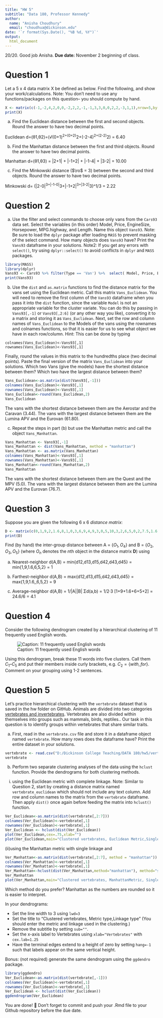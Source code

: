 ```yaml
---
title: "HW 5"
subtitle: "Data 180, Professor Kennedy"
author: 
  name: "Anisha Choudhury"
  email: "choudhua@dickinson.edu"
date: '`r format(Sys.Date(), "%B %d, %Y")`'
output: 
  html_document
---
```

20/20. Good job Anisha. 
**Due date:** November 2 beginning of class.

# Question 1
Let a 5 x 4 data matrix X be defined as below. Find the following, and show your work/calculations. Note: You don't need to use any functions/packages on this question-- you should compute by hand.

```r
X <- matrix(c(-1,-2,4,2,0,0,-2,2,2,-1,-1,3,3,0,0,2,2,-3,1,1),nrow=5,byrow = T)
print(X)
```

a) Find the Euclidean distance between the first and second objects. Round the answer to have two decimal points. 

Euclidean d=(θ1,θ2)=(√(0+1)^2+(0+2)^2+(-2-4)^2+(2-2)^2) = 6.40

b) Find the Manhattan distance between the first and third objects. Round the answer to have two decimal points.

Manhattan d=(θ1,θ3) = |2+1| + |-1+2| + |-1-4| + |3-2| = 10.00

c) Find the Minkowski distance ($\ro$ = 3) between the second and third objects. Round the answer to have two decimal points.  

Minkowski d= (|2-0|^3+|-1-0|^3+|-1+2|^3+|3-2|^3)^1/3 = 2.22

# Question 2
a) Use the filter and select commands to choose only vans from the `Cars93` data set. Select the variables (in this order) Model, Price, EngineSize, Horsepower, MPG.highway, and Length. Name this object `Vans93`. Note: Be sure to load the `dplyr` package after loading `MASS` to prevent masking of the select command. How many objects does `Vans93` have? Print the `Vans93` dataframe in your solutions. Note2: If you get any errors with `select()`, try using `dplyr::select()` to avoid conflicts in `dplyr` and `MASS` packages.
```r
library(MASS)
library(dplyr)
Vans93 <- Cars93 %>% filter(Type == 'Van') %>%  select( Model, Price, EngineSize, Horsepower, MPG.highway, Length)
print(Vans93)
```

b) Use the `dist` and `as.matrix` functions to find the distance matrix for the vans set using the Euclidean metric. Call this matrix `Vans_Euclidean`. You will need to remove the first column of the `Vans93` dataframe when you pass it into the `dist` function, since the variable `Model` is not an appropriate variable for the cluster variate. You can do this by passing in `Vans93[,-1]` or `Vans93[,2:6]` (or any other way you like), converting it to a matrix and storing it as `Vans_Euclidean`. Next, set the row and column names of `Vans_Euclidean` to the Models of the vans using the rownames and colnames functions, so that it is easier for us to see what object we have in each row/column. Hint: This can be done by typing

```
colnames(Vans_Euclidean)<-Vans93[,1]
rownames(Vans_Euclidean)<-Vans93[,1]
```

Finally, round the values in this matrix to the hundredths place (two decimal points). Paste the final version of the matrix `Vans_Euclidean` into your solutions. Which two Vans (give the models) have the shortest distance between them? Which two have the largest distance between them?
```r
Vans_Euclidean<-as.matrix(dist(Vans93[,-1]))
colnames(Vans_Euclidean)<-Vans93[,1]
rownames(Vans_Euclidean)<-Vans93[,1]
Vans_Euclidean<-round(Vans_Euclidean,2)
Vans_Euclidean
```
The vans with the shortest distance between them are the Aerostar and the Caravan (3.44). The vans with the largest distance between them are the Lumina APV and the Eurovan (61.80).


c) Repeat the steps in part (b) but use the Manhattan metric and call the object `Vans_Manhattan`.
```r
Vans_Manhattan <- Vans93[,-1]
Vans_Manhattan <- dist(Vans_Manhattan, method = "manhattan")
Vans_Manhattan <- as.matrix(Vans_Manhattan)
colnames(Vans_Manhattan)<-Vans93[,1]
rownames(Vans_Manhattan)<-Vans93[,1]
Vans_Manhattan<-round(Vans_Manhattan,2)
Vans_Manhattan
```

The vans with the shortest distance between them are the Quest and the MPV (5.0). The vans with the largest distance between them are the Lumina APV and the Eurovan (76.7).

# Question 3
Suppose you are given the following 6 x 6 *distance matrix*:
```r
D <- matrix(c(0,1,9,2,1.6,8,1,0,3,6,9,4,9,3,0,5,10,3,2,6,5,0,2,7.5,1.6,9,10,2,0,5.5,8,4,3,7.5,5.5,0),nrow=6,byrow = T)
print(D)
```

Find (by hand) the inter-group distance between A = $\{O_1, O_4\}$ and B = $\{O_2, O_3, O_5\}$ (where $O_n$ denotes the $n$th object in the distance matrix **D**) using

a) Nearest-neighbor
d(A,B) = min{d12,d13,d15,d42,d43,d45}
       = min{1,9,1.6,6,5,2} = 1 

b) Farthest-neighbor
d(A,B) = max{d12,d13,d15,d42,d43,d45}
       = max{1,9,1.6,,6,5,2} = 9

c) Average-neighbor
d(A,B) = 1/|A||B| Σd(a,b) = 1/2·3 [1+9+1.6+6+5+2] = 24.6/6 = 4.1

# Question 4
Consider the following dendrogram created by a hierarchical clustering of 11 frequently used English words.

![Caption: 11 frequently used English words](hw5-image.png)

Using this dendrogram, break these 11 words into five clusters. Call them $C_1 – C_5$ and put their members inside curly brackets, e.g. $C_2 = \{with, for\}$. Comment on your grouping using 1-2 sentences.



# Question 5
Let's practice hierarchical clustering with the `vertebrate` dataset that is saved in the hw folder on GitHub. Animals are divided into two categories [vertebrates and invertebrates](https://www.oum.ox.ac.uk/thezone/animals/animalid/divide.htm#:~:text=Invertebrates%20-%20animals%20without%20a%20backbone,a%20vertebrate%20or%20an%20invertebrate.). Vertebrates are also divided within themselves into groups such as mammals, birds, reptiles.. Our task in this question is to identify groups within vertebrates that share similar traits.

a) First, read in the `vertebrate.csv` file and store it in a dataframe object named `vertebrate`. How many rows does the dataframe have? Print the entire dataset in your solutions.
```r
vertebrate <- read.csv("D:/Dickinson College Teaching/DATA 180/hw5/vertebrate.csv")
vertebrate
```

b) Perform two separate clustering analyses of the data using the `hclust` function. Provide the dendrograms for both clustering methods.

(i)	using the Euclidean metric with complete linkage. Note: Similar to Question 2, start by creating a distance matrix named `vertebrate_euclidean` which should not include any text column. Add row and column names to the matrix from the `vertebrate` dataframe. Then apply `dist()` once again before feeding the matrix into `hclust()` function.
```r
Ver_Euclidean<-as.matrix(dist(vertebrate[,2:7]))
colnames(Ver_Euclidean)<-vertebrate[,1]
rownames(Ver_Euclidean)<-vertebrate[,1]
Ver_Euclidean <- hclust(dist(Ver_Euclidean))
plot(Ver_Euclidean,cex=.75,xlab="")
plot(Ver_Euclidean,main="Clustered vertebrates, Euclidean Metric,Single Linkage",cex=.75,xlab="Vertebrates",lwd=3,cex.lab=1.25,hang=-1,sub="")

```

(ii)using the Manhattan metric with single linkage and
```r
Ver_Manhattan<-as.matrix(dist(vertebrate[,2:7], method = "manhattan")) #skip column 1 and 8
colnames(Ver_Manhattan)<-vertebrate[,1]
rownames(Ver_Manhattan)<-vertebrate[,1]
Ver_Manhattan<-hclust(dist(Ver_Manhattan,method="manhattan"), method="single")
Ver_Manhattan
plot(Ver_Manhattan,main="Clustered vertebrates, ManhattanMetric, Single Linkage",cex=.75,xlab="Vertebrates",lwd=3,cex.lab=1.25,hang=-1,sub="")
```

Which method do you prefer?
Manhattan as the numbers are rounded so it is easier to interpret.

In your dendrograms:

*	Set the line width to 3 using `lwd=3`
*	Set the title to "Clustered vertebrates, Metric type,\n Linkage type" (You should enter the metric and linkage used in the clustering.)
*	Remove the subtitle by setting `sub=""`.
*	Set the x-axis label to Vertebrates using `xlab="Vertebrates"` with `cex.lab=1.25`
*	Have the terminal edges extend to a height of zero by setting `hang=-1` such that labels appear on the same vertical height.



Bonus: (not required) generate the same dendrogram using the `ggdendro` package.

```r
library(ggdendro)
Ver_Euclidean<-as.matrix(dist(vertebrate[,-1]))
colnames(Ver_Euclidean)<-vertebrate[,1]
rownames(Ver_Euclidean)<-vertebrate[,1]
Ver_Euclidean <- hclust(dist(Ver_Euclidean))
ggdendrogram(Ver_Euclidean)

```


You are done! 🏁 Don't forget to commit and push your .Rmd file to your Github repository before the due date.


